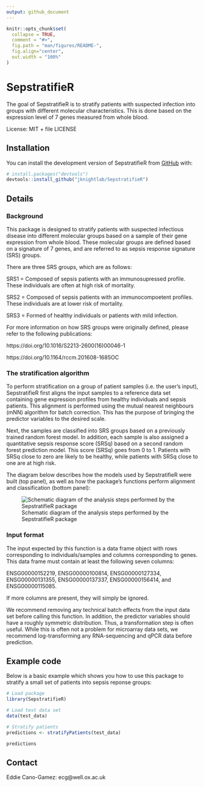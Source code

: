 ```yaml
---
output: github_document
---
```


<!-- README.md is generated from README.Rmd. Please edit that file -->

```r
knitr::opts_chunk$set(
  collapse = TRUE,
  comment = "#>",
  fig.path = "man/figures/README-",
  fig.align="center",
  out.width = "100%"
)
```

# SepstratifieR

<!-- badges: start -->
<!-- badges: end -->

The goal of SepstratifieR is to stratify patients with suspected infection into groups with different molecular characteristics. This is done based on the expression level of 7 genes measured from whole blood.

License: MIT + file LICENSE

## Installation

You can install the development version of SepstratifieR from [GitHub](https://github.com/) with:

``` r
# install.packages("devtools")
devtools::install_github("jknightlab/SepstratifieR")
```
## Details

### Background
This package is designed to stratify patients with suspected infectious disease into different molecular groups based on a sample of their gene expression from whole blood. These molecular groups are defined based on a signature of 7 genes, and are referred to as sepsis response signature (SRS) groups.

There are three SRS groups, which are as follows:

SRS1 = Composed of sepsis patients with an immunosupressed profile. These individuals are often at high risk of mortality.

SRS2 = Composed of sepsis patients with an immunocompoetent profiles. These individuals are at lower risk of mortality.

SRS3 = Formed of healthy individuals or patients with mild infection.

For more information on how SRS groups were originally defined, please refer to the following publications:

https://doi.org/10.1016/S2213-2600(16)00046-1

https://doi.org/10.1164/rccm.201608-1685OC

### The stratification algorithm
To perform stratification on a group of patient samples (i.e. the user's input), SepstratifieR first aligns the input samples to a reference data set containing gene expression profiles from healthy individuals and sepsis patients. This alignment is performed using the mutual nearest neighbours (mNN) algorithm for batch correction. This has the purpose of bringing the predictor variables to the desired scale. 

Next, the samples are classified into SRS groups based on a previously trained random forest model. In addition, each sample is also assigned a quantitative sepsis response score (SRSq) based on a second random forest prediction model. This score (SRSq) goes from 0 to 1. Patients with SRSq close to zero are likely to be healthy, while patients with SRSq close to one are at high risk.

The diagram below describes how the models used by SepstratifieR were built (top panel), as well as how the package's functions perform alignment and classification (bottom panel):

![Schematic diagram of the analysis steps performed by the SepstratifieR package](./man/figures/README-method-diagram.png)

### Input format
The input expected by this function is a data frame object with rows corresponding to individuals/samples and columns corresponding to genes. This data frame must contain at least the following seven columns: 

ENSG00000152219, ENSG00000100814, ENSG00000127334, ENSG00000131355, ENSG00000137337, ENSG00000156414, and ENSG00000115085. 

If more columns are present, they will simply be ignored.

We recommend removing any technical batch effects from the input data set before calling this function. In addition, the predictor variables should have a roughly symmetric distribution. Thus, a transformation step is often useful. While this is often not a problem for microarray data sets, we recommend log-transforming any RNA-sequencing and qPCR data before prediction.

## Example code
Below is a basic example which shows you how to use this package to stratify a small set of patients into sepsis reponse groups:

```r
# Load package
library(SepstratifieR)

# Load test data set
data(test_data)

# Stratify patients
predictions <- stratifyPatients(test_data)
```

```r
predictions
```

## Contact
Eddie Cano-Gamez:  ecg@well.ox.ac.uk
